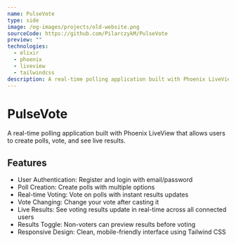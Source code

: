 ```yaml
---
name: PulseVote
type: side
image: /og-images/projects/old-website.png
sourceCode: https://github.com/PilarczykM/PulseVote
preview: ""
technologies:
  - elixir
  - phoenix
  - liveview
  - tailwindcss
description: A real-time polling application built with Phoenix LiveView that allows users to create polls, vote, and see live results.
---
```


# PulseVote
A real-time polling application built with Phoenix LiveView that allows users to create polls, vote, and see live results.

## Features
* User Authentication: Register and login with email/password
* Poll Creation: Create polls with multiple options
* Real-time Voting: Vote on polls with instant results updates
* Vote Changing: Change your vote after casting it
* Live Results: See voting results update in real-time across all connected users
* Results Toggle: Non-voters can preview results before voting
* Responsive Design: Clean, mobile-friendly interface using Tailwind CSS